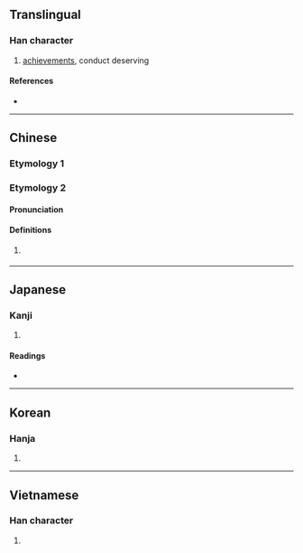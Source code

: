 {{character info/new}}
==Translingual==

===Han character===
{{Han char|rn=19|rad=力|as=11|sn=13|four=54827|canj=QCKS|ids=⿰責力}}

# [[achievement]]s, conduct deserving

====References====
* {{Han ref|kx=0149.050|dkj=02423|dj=0336.120|hdz=10377.020|uh=52E3|ud=21219|bh=B6D6|bd=46806}}

----

==Chinese==
===Etymology 1===
{{zh-see|績|v}}
===Etymology 2===

{{zh-forms|s=𪟝}}

====Pronunciation====
{{zh-pron
|m=jī
|c=zik1
|mc=y
|oc=y
|cat=pn
}}

====Definitions====
{{zh-hanzi}}

# {{n-g|Used in personal names.}}
#: {{zh-x|@^傅.^懋勣{jī}|{{w|Fu Maoji}}}}

----

==Japanese==

===Kanji===
{{ja-kanji|grade=|rs=力11}}

# {{defn|lang=ja|sort=力11}}

====Readings====
* {{ja-readings|on=[[せき]] (seki), [[しゃく]] (shaku)|kun=[[いさお]] (isao)}}

----

==Korean==

===Hanja===
{{ko-hanja|hangeul=적|rv=jeok|mr=chŏk}}

# {{defn|lang=ko|sort=力11}}

----

==Vietnamese==

===Han character===
{{vi-hantu|[[tích]]|rs=力11}}

# {{defn|lang=vi|sort=力11}}